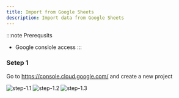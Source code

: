 ```yaml
---
title: Import from Google Sheets
description: Import data from Google Sheets
---
```


:::note
Prerequsits
- Google conslole access
:::

### Setep 1
Go to https://console.cloud.google.com/ and create a new project

![step-1.1](../../../assets/images/sheet-guide/step-1.1.jpg)
![step-1.2](../../../assets/images/sheet-guide/step-1.2.jpg)
![step-1.3](../../../assets/images/sheet-guide/step-1.3.jpg)
